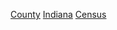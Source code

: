 {{containercat}}

[[Category:印第安納州普查規定居民點|County]]
[[Category:美國各縣普查規定居民點|Indiana]]
[[Category:印第安納州各縣聚居地|Census]]